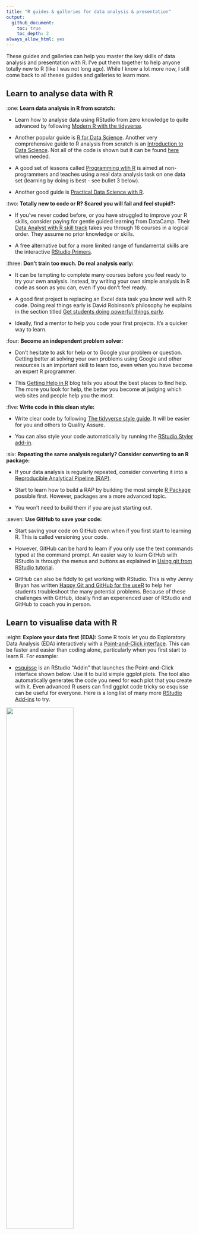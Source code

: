 ```yaml
---
title: "R guides & galleries for data analysis & presentation"
output:
  github_document:
    toc: true
    toc_depth: 2
always_allow_html: yes
---
```


These guides and galleries can help you master the key skills of data analysis and presentation with R. I've put them together to help anyone totally new to R (like I was not long ago). While I know a lot more now, I still come back to all theses guides and galleries to learn more. 

## Learn to analyse data with R

:one: __Learn data analysis in R from scratch:__ 

* Learn how to analyse data using RStudio from zero knowledge to quite advanced by following [Modern R with the tidyverse](https://b-rodrigues.github.io/modern_R/). 

* Another popular guide is [R for Data Science](https://r4ds.had.co.nz). Another very comprehensive guide to R analysis from scratch is an [Introduction to Data Science](https://rafalab.github.io/dsbook/). Not all of the code is shown but it can be found [here](https://github.com/rafalab/dsbook) when needed. 

* A good set of lessons called [Programming wtih R](http://swcarpentry.github.io/r-novice-inflammation/) is aimed at non-programmers and teaches using a real data analysis task on one data set (learning by doing is best - see bullet 3 below).

* Another good guide is [Practical Data Science with R](https://livebook.manning.com/#!/book/practical-data-science-with-r/about-this-book/).

:two: __Totally new to code or R? Scared you will fail and feel stupid?:__ 

* If you've never coded before, or you have struggled to improve your R skills, consider paying for gentle guided learning from DataCamp. Their [Data Analyst with R skill track](https://www.datacamp.com/tracks/data-analyst-with-r) takes you through 16 courses in a logical order. They assume no prior knowledge or skills. 

* A free alternative but for a more limited range of fundamental skills are the interactive [RStudio Primers](https://rstudio.cloud/learn/primers).

:three: __Don't train too much. Do real analysis early:__ 

* It can be tempting to complete many courses before you feel ready to try your own analysis. Instead, try writing your own simple analysis in R code as soon as you can, even if you don't feel ready. 

* A good first project is replacing an Excel data task you know well with R code. Doing real things early is David Robinson's philosophy he explains in the section titled [Get students doing powerful things early](http://varianceexplained.org/r/teach-tidyverse/).

* Ideally, find a mentor to help you code your first projects. It's a quicker way to learn. 

:four: __Become an independent problem solver:__ 

* Don't hesitate to ask for help or to Google your problem or question. Getting better at solving your own problems using Google and other resources is an important skill to learn too, even when you have become an expert R programmer. 

* This [Getting Help in R](https://blog.rsquaredacademy.com/getting-help-in-r-updated/) blog tells you about the best places to find help. The more you look for help, the better you become at judging which web sites and people help you the most.

:five: __Write code in this clean style:__ 

* Write clear code by following [The tidyverse style guide](https://style.tidyverse.org). It will be easier for you and others to Quality Assure. 

* You can also style your code automatically by running the [RStudio Styler add-in](http://styler.r-lib.org).

:six: __Repeating the same analysis regularly? Consider converting to an R package:__ 

* If your data analysis is regularly repeated, consider converting  it into a [Reproducible Analytical Pipeline (RAP)](https://ukgovdatascience.github.io/rap_companion/). 

* Start to learn how to build a RAP by building the most simple [R Package](https://r-pkgs.org/index.html) possible first. However, packages are a more advanced topic. 

* You won't need to build them if you are just starting out.

:seven: __Use GitHub to save your code:__  

* Start saving your code on GitHub even when if you first start to learning R. This is called versioning your code. 

* However, GitHub can be hard to learn if you only use the text commands typed at the command prompt. An easier way to learn GitHub with RStudio is through the menus and buttons as explained in [Using git from RStudio tutorial](https://nceas.github.io/oss-lessons/version-control/4-getting-started-with-git-in-RStudio.html). 

* GitHub can also be fiddly to get working with RStudio. This is why Jenny Bryan has written [Happy Git and GitHub for the useR](https://happygitwithr.com/) to help her students troubleshoot the many potential problems. Because of these challenges with GitHub, ideally find an experienced user of RStudio and GitHub to coach you in person.

## Learn to visualise data with R

:eight: __Explore your data first (EDA):__ Some R tools let you do Exploratory Data Analysis (EDA) interactively with a [Point-and-Click  interface](https://en.wikipedia.org/wiki/Point_and_click). This can be faster and easier than coding alone, particularly when you first start to learn R. For example:  

* [esquisse](https://github.com/dreamRs/esquisse) is an RStudio "Addin" that launches the Point-and-Click interface shown below. Use it to build simple ggplot plots. The tool also automatically generates the code you need for each plot that you create with it. Even advanced R users can find ggplot code tricky so esquisse can be useful for everyone. Here is a long list of many more [RStudio Add-ins](https://github.com/daattali/addinslist) to try.

![](https://raw.githubusercontent.com/dreamRs/esquisse/master/man/figures/esquisse.gif){width=60%}

* [rpivotTable](https://cran.r-project.org/web/packages/rpivotTable/vignettes/rpivotTableIntroduction.html) is the R version of Excel's Pivot Tables and Charts. It's great for quickly exploring your data with heat maps, bar charts, line charts etc.. in an R Markdown html output document (R Markdown is described later).

![](https://raw.githubusercontent.com/nicolaskruchten/pivottable/master/images/animation.gif){width=60%}
  
* __Part-automate your EDA__: The blog post [Explore the landscape of R packages for automated data exploration](http://smarterpoland.pl/index.php/2019/04/explore-the-landscape-of-r-packages-for-automated-data-exploration/), its [detailed paper](https://arxiv.org/pdf/1904.02101.pdf), and associated [autoEDA-resources](https://github.com/mstaniak/autoEDA-resources) GitHub repository describe many automatic tools you can try. You can view several examples of the automatic EDA reports these tools can create [here](https://github.com/mstaniak/autoEDA-resources/tree/master/autoEDA-paper/plots). For example, here is a [DataExplorer](https://github.com/mstaniak/autoEDA-resources/blob/master/autoEDA-paper/plots/DataExplorer/dataexplorer_example.pdf) automatic report and this an example from  [SmartEDA](https://github.com/mstaniak/autoEDA-resources/blob/master/autoEDA-paper/plots/SmartEDA/smarteda_report_target.pdf). Both are generated from just one line of code. DataExplorer and smartEDA automatic reports work best when you first: keep only relevant columns, choose the correct data type for each column (this could be done as you [read in](https://www.r-bloggers.com/using-colclasses-to-load-data-more-quickly-in-r/) the data), and you set one column as the response or outcome.

:nine: __Make Exploratory Data Analysis easy for yourself:__ 

* In his chapter [Data exploration versus data presentation](https://serialmentor.com/dataviz/choosing-visualization-software.html#data-exploration-versus-data-presentation) Claus Wilke suggests using any tool that makes data exploration quick and easy for you. 

* As your R skills improve you will gradually use R code more to explore your data. For example, Roger Peng's [Exploratory Data Analysis with R](https://bookdown.org/rdpeng/exdata/) clearly explains how to explore data using R code that is both easy to understand and run for yourself.

:one::zero: __Pick the right visualistion to tell your data story:__ 

* Use this [Data to Viz](https://www.data-to-viz.com/) website to help you pick the right visualisation for the type of data. 

* Also, scan the left hand contents panel of the [Fundamentals of Data Visualisation](https://serialmentor.com/dataviz/) guide by Claus Wilke to find the right visualisation for the point you are trying to make. The charts in his book are written in R code that you can find in its [GitHub repository](https://github.com/clauswilke/dataviz). 

* However, Wike didn't write the book to teach R code skills. It is tool and language neutral. Instead, learn how to create ggplot visualistions in R code with the [R Graphics Cookbook](https://r-graphics.org/) from the broader [Cookbook for R](http://www.cookbook-r.com). 

:one::one: __Learn to build ggplots easily step-by-step:__ 

* If you are just starting to use ggplot, learn intuitively how to build up the code you need one line at a time with this [flipbook guide](https://evamaerey.github.io/ggplot_flipbook/ggplot_flipbook_xaringan.html#1). 

* While [this flipbook](https://evamaerey.github.io/tidyverse_in_action/tidyverse_in_action.html#1) also includes some simple data preparation code before the plots are built line by line. 

* And one more flipbook from a [hands on workshop](https://djnavarro.github.io/satrdayjoburg/slides/#1). 

* Also, Michael Toth's [Detailed Guide to Plotting Line Graphs in R using ggplot geom_line](https://michaeltoth.me/a-detailed-guide-to-plotting-line-graphs-in-r-using-ggplot-geom_line.html) helps you build an intuitive understanding of line plots in ggplot. His blog post on [ggplot Scatter plots](https://michaeltoth.me/a-detailed-guide-to-the-ggplot-scatter-plot-in-r.html#a-detailed-guide-to-the-ggplot-scatter-plot-in-r) is good too.

:one::two: __Make your plots interactive:__ 

* From the [Gallery of interactive R visualisations](http://gallery.htmlwidgets.org/) I strongly recommend [Plotly](https://plot.ly/r/) for a huge variety of easy to code interactive charts. And for easy to code time series charts [dygraphs](http://rstudio.github.io/dygraphs/) is visually exciting. 

* Creating interactive plots also improves your data exploration. Carson Sievert who maintains the Plotly R package demonstrates here how if interactive plots are built quickly (as is possible with Plotly) they can [augment your data exploration](https://talks.cpsievert.me/20180202/#1).

:one::three: __Does a ggplot extension improve your story?:__ With this [gallery of ggplot extensions](https://www.ggplot2-exts.org/gallery/) create a greater variety of ggplots that can improve the story you tell in data. The most popular extension is gganimate described next.

:one::four: __Consider animating your plots:__ 

* If movement of data points better explains the story you are telling, animate them with [gganimate](https://github.com/billster45/gganimate-experiments/blob/master/README.md). 

* Learn how to [animate ggplots intuitively](https://github.com/billster45/gganimate-experiments/blob/master/README.md) using my guide inspired by a good Tweet.

```r
library(ggplot2)
library(gganimate)
library(transformr) # devtools::install_github("thomasp85/transformr")
library(magick)
library(gifski)
library(png)
library(gapminder)
library(cowplot)
```

```r
p <- 
  ggplot2::ggplot(data = gapminder::gapminder) + 
  ggplot2::aes(x = gdpPercap, y=lifeExp, size = pop, colour = country) +
  ggplot2::geom_point(show.legend = FALSE) +
  ggplot2::scale_x_log10() +
  ggplot2::scale_color_viridis_d() +
  ggplot2::scale_size(range = c(2, 12)) +
  ggplot2::labs(x = "GDP per capita", y = "Life expectancy") +
  gganimate::transition_time(time = year) +
  ggplot2::labs(title = "Year: {frame_time}",
                subtitle = "The movement of these data points tells a meaningful story") +
  gganimate::shadow_wake(wake_length = 0.1, alpha = FALSE) +
  ggplot2::theme_minimal()
print(p)
gganimate::anim_save(filename = "./images/gapminder.gif")
```

![](images/gapminder.gif){ width=70% }

## Putting it all together

:one::five: __Be creative - but don't break these rules!__ It is surprisingly easy to build bad or ugly visualisations and not realise how it could be better. Continually criticise your own plots. Ask others to challenge your work. This Economist post called [Mistakes, we've drawn a few](https://medium.economist.com/mistakes-weve-drawn-a-few-8cdd8a42d368) is a good example of effective criticism of your own data visualisations. Use any of the following to challenge your own plots:

* Use [The Office for National Satistics Data Visualisation guide](https://style.ons.gov.uk/category/data-visualisation/) to check your visualisation does not break any of their rules. 

* Similar to the ONS guide, here is good advice on avoiding [misleadig axes](https://callingbullshit.org/tools/tools_misleading_axes.html) and ensuring ["proportional ink"](https://callingbullshit.org/tools/tools_proportional_ink.html). 

* Find the type of visualisation you have made in the contents of Clause Wilke's [Fundamentals of Data Visualisation](https://serialmentor.com/dataviz/) book. See if his advice for your type of plot can improve it. 

```r
p1 <- 
  datasets::airquality %>%
  dplyr::mutate(month = as.factor(Month)) %>%
  ggplot2::ggplot() +
  ggplot2::aes(x = Day, 
               y = Temp,
               colour= month) +
  ggplot2::geom_line(size = 1) +
  ggplot2::labs(title = "This plot is Bad & Ugly",
                subtitle = "Air temperature each day by month") 

p2 <- 
  datasets::airquality %>%
  dplyr::mutate(month = as.factor(Month)) %>%
  ggplot2::ggplot() +
  ggplot2::aes(x = Day, 
               y = Temp) +
  ggplot2::geom_line(size = 1) +
  ggplot2::geom_line(color = 'steelblue', size = 1) +
  ggplot2::facet_wrap(~month, ncol = 2) +
  ggplot2::labs(title = "This is better, but how can it be improved again?",
                subtitle = "Air temperature each day by month") +
  ggplot2::theme_minimal()
  
# https://cran.r-project.org/web/packages/cowplot/vignettes/introduction.html
plot2by2 <- cowplot::plot_grid(p1, p2,
                      labels=c("A", "B"), 
                      ncol = 2)

cowplot::save_plot("./images/plot2by2.png", plot2by2,
          ncol = 2,
          base_aspect_ratio = 1.3
          )
```

![](images/plot2by2.png){ width=100% } 

:one::six: __Present your final story:__ 

* Tell an engaging data story in your final document. Claus Wilke's chapter on [telling a story and making a point](https://serialmentor.com/dataviz/telling-a-story.html) shows you how to tell stories with engaging visuals that won't confuse your audience. 

* On the Data Science competition website called Kaggle, browse the [Kaggle "kernels"](https://www.kaggle.com/kernels?sortBy=voteCount&group=everyone&pageSize=20&language=R) in R with the most votes.There are many ideas here for powerful story telling in data. 

:one::seven: __Present your story with R Mardown:__ 

* One of the most effective formats for story telling in data is [R Markdown](https://rmarkdown.rstudio.com/gallery.html), particularly if you create interactive html documents. 

* Here is a [Quick Tour](https://rmarkdown.rstudio.com/authoring_quick_tour.html). Browse through the examples of others in [RPubs](https://rpubs.com/).

:one::eight: __Watch a master story teller use R:__ 

* Even with only basic R skills you can learn a lot from watching an R expert rapidly explore and visualise data to tell a story. David Robinson records himself carrying out live data analysis in R using data he has never seen before. In this recording he explores [wind turbine locations](https://youtu.be/O1oDIQV6VKU) in the USA. It is one of the many [TidyTuesday](https://github.com/rfordatascience/tidytuesday) data sets he has coded live. 

* Here is an RStudio competition winning Shiny app that can show the most liked tweets for each data set: [tidytuesday.rocks](https://nsgrantham.shinyapps.io/tidytuesdayrocks/)

:one::nine: __Telling good stories is hard because of the curse of knowledge:__ 

* Aim to tell your data story to someone who doesn't know what you know about the data. But, it is surprisingly hard to remember what it was like to __not__ know what you now know, particularly after spending so long exploring the data set. This amnesia about your prior limited knowledge is called the [curse of knowledge](https://en.wikipedia.org/wiki/The_Sense_of_Style#The_curse_of_knowledge). 

* To defeat this curse, assume as little knowledge as possible in your final document. The more prior knowledge you assume, the more likely it is your text, code and visualisations lose your audience. Or even worse, you accidentally mislead them. 

:two::zero: __Explain clearly. Democratise:__ 

* A clear plain style in your writing, code and visualisations aimed at the widest audience possible doesn't have to be dumbed down or over simplified. You can still present technical topics. For example, here I have tried to explain [key Natural Language Processing techniques](https://github.com/billster45/NLP-Intuition/blob/master/README.md) in R while assuming no prior knowledge. 

* Don't be a gatekeeper of your growing R knowledge and skills. Share, explain and democratise what you know. You can then move on to more complex analysis in R with an even higher value (as proposed by Richard Susskind in [The Future of Professions](https://www.amazon.co.uk/dp/0198713398/)).